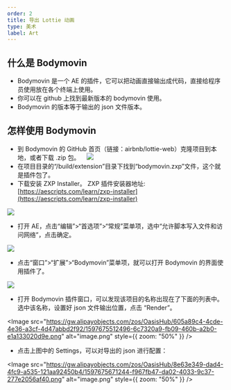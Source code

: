 ```yaml
---
order: 2
title: 导出 Lottie 动画
type: 美术
label: Art
---
```


## 什么是 Bodymovin

- Bodymovin 是一个 AE 的插件，它可以把动画直接输出成代码，直接给程序员使用放在各个终端上使用。
- 你可以在 github 上找到最新版本的 bodymovin 使用。
- Bodymovin 的版本等于输出的 json 文件版本。

## 怎样使用 Bodymovin

- 到 Bodymovin 的 GitHub 首页（链接：airbnb/lottie-web）克隆项目到本地，或者下载 .zip 包。   
  <Image src="https://gw.alipayobjects.com/zos/OasisHub/429a17b1-19b3-41b8-902c-4992d722832f/1597673434824-27e06992-4a7d-486a-8514-62a470c53789.png" />
- 在项目目录的“/build/extension”目录下找到“bodymovin.zxp”文件，这个就是插件包了。
- 下载安装 ZXP Installer。
  ZXP 插件安装器地址: [https://aescripts.com/learn/zxp-installer](https://aescripts.com/learn/zxp-installer) <br />

<Image src="https://gw.alipayobjects.com/zos/OasisHub/1e996008-498c-4845-953b-8d39f05503e0/1597674042809-af5a084f-f21b-4bf4-b0d4-7404466b2a1e.png" />

- 打开 AE，点击“编辑”>“首选项”>“常规”菜单项，选中“允许脚本写入文件和访问网络”，点击确定。

<Image src="https://gw.alipayobjects.com/zos/OasisHub/22b31fcd-2b6e-4691-abd1-b173ccab87e7/1597674058269-f2242296-32c5-4ae9-973b-2943e04e94bc.png" />

- 点击“窗口”>“扩展”>“Bodymovin”菜单项，就可以打开 Bodymovin 的界面使用插件了。

<Image src="https://gw.alipayobjects.com/zos/OasisHub/cb002ffc-4b59-4dbd-a85d-56e0c1809475/1597674100420-41e2440c-fe9a-4280-8000-4f384ccdf9c3.png" />

- 打开 Bodymovin 插件窗口，可以发现该项目的名称出现在了下面的列表中。选中该名称，设置好 json 文件输出位置，点击 “Render”。

<Image src="https://gw.alipayobjects.com/zos/OasisHub/605a89c4-4cde-4e36-a3cf-4d47abbd2f92/1597675512496-6c7320a9-fb09-460b-a2b0-e1a133020d9e.png" alt="image.png" style={{ zoom: "50%" }} />

- 点击上图中的 Settings，可以对导出的 json 进行配置：

<Image src="https://gw.alipayobjects.com/zos/OasisHub/8e63e349-dad4-4fc9-a535-121aa92450b4/1597675671244-f967fb47-da02-4033-9c37-277e2056af40.png" alt="image.png" style={{ zoom: "50%" }} />
